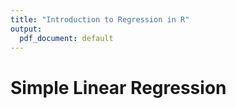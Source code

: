 ```yaml
---
title: "Introduction to Regression in R"
output:
  pdf_document: default
---
```


# Simple Linear Regression

